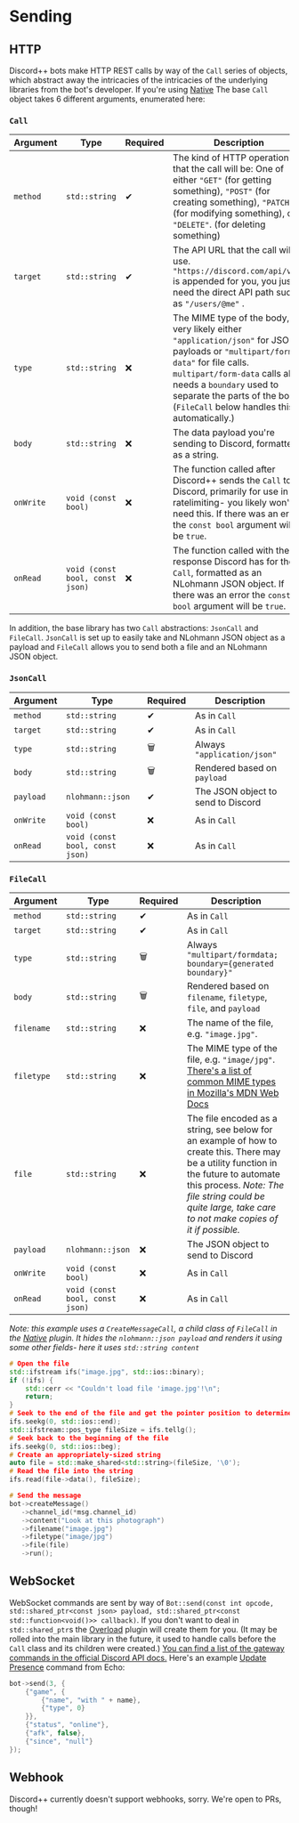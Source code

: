 # Sending

[priority]: 2

## HTTP

Discord++ bots make HTTP REST calls by way of the `Call` series of objects, which abstract away the intricacies of the
intricacies of the underlying libraries from the bot's developer. If you're using [Native](/plugins/native) The
base `Call` object takes 6 different arguments,
enumerated here:

### `Call`

| Argument  | Type                            | Required | Description                                                                                                                                                                                                                                                                |
|-----------|---------------------------------|----------|----------------------------------------------------------------------------------------------------------------------------------------------------------------------------------------------------------------------------------------------------------------------------|
| `method`  | `std::string`                   | ✔        | The kind of HTTP operation that the call will be: One of either `"GET"` (for getting something), `"POST"` (for creating something), `"PATCH"` (for modifying something), or `"DELETE"`. (for deleting something)                                                           |
| `target`  | `std::string`                   | ✔        | The API URL that the call will use. `"https://discord.com/api/v#/"` is appended for you, you just need the direct API path such as `"/users/@me"`   .                                                                                                                      |
| `type`    | `std::string`                   | ❌        | The MIME type of the body, very likely either `"application/json"` for JSON payloads or `"multipart/form-data"` for file calls. `multipart/form-data` calls also needs a `boundary` used to separate the parts of the body. (`FileCall` below handles this automatically.) |
| `body`    | `std::string`                   | ❌        | The data payload you're sending to Discord, formatted as a string.                                                                                                                                                                                                         |
| `onWrite` | `void (const bool)`             | ❌        | The function called after Discord++ sends the `Call` to Discord, primarily for use in ratelimiting- you likely won't need this. If there was an error the `const bool` argument will be `true`.                                                                            |
| `onRead`  | `void (const bool, const json)` | ❌        | The function called with the response Discord has for the `Call`, formatted as an NLohmann JSON object. If there was an error the `const bool` argument will be `true`.                                                                                                    |

In addition, the base library has two `Call` abstractions: `JsonCall` and `FileCall`. `JsonCall` is set up to easily
take and NLohmann JSON object as a payload and `FileCall` allows you to send both a file and an NLohmann JSON object.

### `JsonCall`

| Argument  | Type                            | Required | Description                        |
|-----------|---------------------------------|----------|------------------------------------|
| `method`  | `std::string`                   | ✔        | As in `Call`                       |
| `target`  | `std::string`                   | ✔        | As in `Call`                       |
| `type`    | `std::string`                   | 🗑️      | Always `"application/json"`        |
| `body`    | `std::string`                   | 🗑️      | Rendered based on `payload`        |
| `payload` | `nlohmann::json`                | ✔        | The JSON object to send to Discord |
| `onWrite` | `void (const bool)`             | ❌        | As in `Call`                       |
| `onRead`  | `void (const bool, const json)` | ❌        | As in `Call`                       |

### `FileCall`

| Argument   | Type                            | Required | Description                                                                                                                                                                                                                                         |
|------------|---------------------------------|----------|-----------------------------------------------------------------------------------------------------------------------------------------------------------------------------------------------------------------------------------------------------|
| `method`   | `std::string`                   | ✔        | As in `Call`                                                                                                                                                                                                                                        |
| `target`   | `std::string`                   | ✔        | As in `Call`                                                                                                                                                                                                                                        |
| `type`     | `std::string`                   | 🗑️      | Always `"multipart/formdata; boundary={generated boundary}"`                                                                                                                                                                                        |
| `body`     | `std::string`                   | 🗑️      | Rendered based on `filename`, `filetype`, `file`, and `payload`                                                                                                                                                                                     |
| `filename` | `std::string`                   | ❌        | The name of the file, e.g. `"image.jpg"`.                                                                                                                                                                                                           |
| `filetype` | `std::string`                   | ❌        | The MIME type of the file, e.g. `"image/jpg"`. [There's a list of common MIME types in Mozilla's MDN Web Docs](https://developer.mozilla.org/en-US/docs/Web/HTTP/Basics_of_HTTP/MIME_types/Common_types)                                            |
| `file`     | `std::string`                   | ❌        | The file encoded as a string, see below for an example of how to create this. There may be a utility function in the future to automate this process. *Note: The file string could be quite large, take care to not make copies of it if possible.* |
| `payload`  | `nlohmann::json`                | ❌        | The JSON object to send to Discord                                                                                                                                                                                                                  |
| `onWrite`  | `void (const bool)`             | ❌        | As in `Call`                                                                                                                                                                                                                                        |
| `onRead`   | `void (const bool, const json)` | ❌        | As in `Call`                                                                                                                                                                                                                                        |

*Note: this example uses a `CreateMessageCall`, a child class of `FileCall` in the [Native](/plugins/native) plugin. It hides the `nlohmann::json payload` and renders it using some other fields- here it uses `std::string content`*
```cpp
# Open the file
std::ifstream ifs("image.jpg", std::ios::binary);
if (!ifs) {
    std::cerr << "Couldn't load file 'image.jpg'!\n";
    return;
}
# Seek to the end of the file and get the pointer position to determine the size of the file
ifs.seekg(0, std::ios::end);
std::ifstream::pos_type fileSize = ifs.tellg();
# Seek back to the beginning of the file
ifs.seekg(0, std::ios::beg);
# Create an appropriately-sized string
auto file = std::make_shared<std::string>(fileSize, '\0');
# Read the file into the string
ifs.read(file->data(), fileSize);

# Send the message
bot->createMessage()
   ->channel_id(*msg.channel_id)
   ->content("Look at this photograph")
   ->filename("image.jpg")
   ->filetype("image/jpg")
   ->file(file)
   ->run();
```

## WebSocket

WebSocket commands are sent by way of `Bot::send(const int opcode, std::shared_ptr<const json> payload, std::shared_ptr<const std::function<void()>> callback)`. If you don't want to deal in `std::shared_ptr`s the [Overload](/plugins/overload) plugin will create them for you. (It may be rolled into the main library in the future, it used to handle calls before the `Call` class and its children were created.) [You can find a list of the gateway commands in the official Discord API docs.](https://discord.com/developers/docs/topics/gateway#commands-and-events-gateway-commands) Here's an example [Update Presence](https://discord.com/developers/docs/topics/gateway#update-presence) command from Echo:

```cpp
bot->send(3, {
    {"game", {
        {"name", "with " + name},
        {"type", 0}
    }},
    {"status", "online"},
    {"afk", false},
    {"since", "null"}
});
```

## Webhook

Discord++ currently doesn't support webhooks, sorry. We're open to PRs, though!
